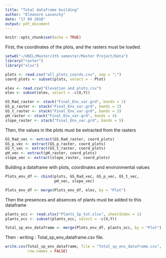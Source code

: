 ```yaml
---
title: "Total dataframe building"
author: "Eléonore Lavanchy"
date: "17 09 2018"
output: pdf_document
---
```


```r
knitr::opts_chunk$set(echo = TRUE)
```

First, the coordinates of the plots, and the rasters must be loaded.

```r
setwd("~/UNIL/Master/2th semester/Master Project/Data")
library("raster")
library("xlsx")

plots <- read.csv("all_plots_coords.csv", sep = ";")
coord_plots <- subset(plots, select = - Plot)

elev <- read.csv("Elevation and plots.csv")
elev <- subset(elev, select = -c(X,Y))

GS_Rad_raster <- stack("Final_Env_var.grd", bands = 1)
GS_p_raster <- stack("Final_Env_var.grd", bands = 2)
GS_t_raster <- stack("Final_Env_var.grd", bands = 3)
pH_raster <- stack("Final_Env_var.grd", bands = 4)
slope_raster <- stack("Final_Env_var.grd", bands = 5)

```

Then, the values in the plots must be extracted from the rasters

```r

GS_Rad_vec <- extract(GS_Rad_raster, coord_plots)
GS_p_vec <- extract(GS_p_raster, coord_plots)
GS_t_vec <- extract(GS_t_raster, coord_plots)
pH_vec <- extract(pH_raster, coord_plots)
slope_vec <- extract(slope_raster, coord_plots)

```


Building a dataframe with plots, coordinates and environmental values

```r

Plots_env_df <- cbind(plots, GS_Rad_vec, GS_p_vec, GS_t_vec,
                      pH_vec, slope_vec)

Plots_env_df <- merge(Plots_env_df, elev, by = "Plot")

```

Then the presences and absences of plants must be added to this dataframe

```r
plants_occ <- read.xlsx("Plants_Sp_tot.xlsx", sheetIndex = 1)
plants_occ <- subset(plants_occ, select = -c(X,Y))
```

```r

Total_sp_env_dataframe <- merge(Plots_env_df, plants_occ, by = "Plot")

```

Then : writing : Total_sp_env_dataframe.csv file.

```r

write.csv(Total_sp_env_dataframe, file = "Total_sp_env_dataframe.csv",
          row.names = FALSE)
```

